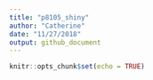 ```yaml
---
title: "p8105_shiny"
author: "Catherine"
date: "11/27/2018"
output: github_document
---
```


```r
knitr::opts_chunk$set(echo = TRUE)
```

